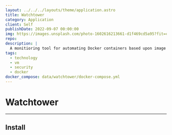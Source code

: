 ```yaml
---
layout: ../../../layouts/theme/application.astro
title: Watchtower
category: Application
client: Self
publishDate: 2022-09-07 00:00:00
img: https://images.unsplash.com/photo-1602616213661-d1f469cd5a95?fit=crop&w=1400&h=700&q=75
repo:
description: |
  A monitioring tool for automating Docker containers based upon image updates.
tags:
  - technology
  - vm
  - security
  - docker
docker_compose: data/watchtower/docker-compose.yml
---
```



# Watchtower

* * *

## Install

<Github
  src="data/watchtower/docker-compose.yml"
  description="This is a docker compose we made."
/>
